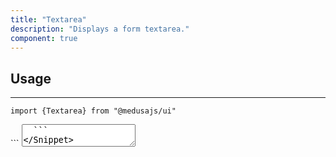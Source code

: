 ```yaml
---
title: "Textarea"
description: "Displays a form textarea."
component: true
---
```


<ComponentExample name="textarea-demo" />

## Usage

---

<Snippet>```import {Textarea} from "@medusajs/ui"```</Snippet>

<Snippet>
  ```
  <Textarea />
  ```
</Snippet>

## API Reference

---

This component is based on the `textarea` element and supports all props of this element.
